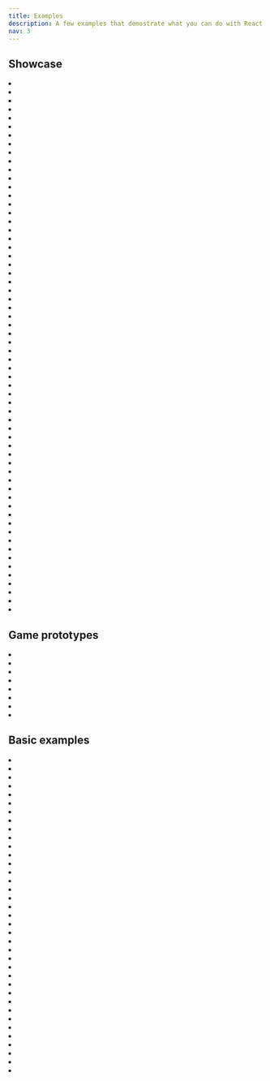 ```yaml
---
title: Examples
description: A few examples that demostrate what you can do with React Three Fiber
nav: 3
---
```


## Showcase

<Grid cols={1}>
  <li>
    <Sandbox id="l900i" />
  </li>
</Grid>
<Grid cols={2}>
  <li>
    <Sandbox id="kheke" />
  </li>
  <li>
    <Sandbox id="qyz5r" />
  </li>
  <li>
    <Sandbox id="2ij9u" />
  </li>
  <li>
    <Sandbox id="l4klb" />
  </li>
</Grid>
<Grid cols={4}>
  <li>
    <Sandbox id="kv7tv" />
  </li>
  <li>
    <Sandbox id="4m0d0" />
  </li>
  <li>
    <Sandbox id="ls503" />
  </li>
  <li>
    <Sandbox id="n60qg" />
  </li>
  <li>
    <Sandbox id="gsm1y" />
  </li>
  <li>
    <Sandbox id="x8gvs" />
  </li>
  <li>
    <Sandbox id="yjhzv" />
  </li>
  <li>
    <Sandbox id="4jr4p" />
  </li>
  <li>
    <Sandbox id="kud9p" />
  </li>
  <li>
    <Sandbox id="zgsyn" />
  </li>
  <li>
    <Sandbox id="i6t0j" />
  </li>
  <li>
    <Sandbox id="h8o2d" />
  </li>
  <li>
    <Sandbox id="ni6v4" />
  </li>
  <li>
    <Sandbox id="wu51m" />
  </li>
  <li>
    <Sandbox id="zxpv7" />
  </li>
  <li>
    <Sandbox id="9keg6" />
  </li>
  <li>
    <Sandbox id="pz0q6" />
  </li>
  <li>
    <Sandbox id="9b56t" />
  </li>
  <li>
    <Sandbox id="tu24h" />
  </li>
  <li>
    <Sandbox id="qxjoj" />
  </li>
  <li>
    <Sandbox id="qf8d0" />
  </li>
  <li>
    <Sandbox id="jz9l97qn89" />
  </li>
  <li>
    <Sandbox id="prb9t" />
  </li>
  <li>
    <Sandbox id="pecl6" />
  </li>
  <li>
    <Sandbox id="sbf2i" />
  </li>
  <li>
    <Sandbox id="dvokj" />
  </li>
  <li>
    <Sandbox id="bfplr" />
  </li>
  <li>
    <Sandbox id="c671i" />
  </li>
  <li>
    <Sandbox id="nsb7f" />
  </li>
  <li>
    <Sandbox id="wsg13" />
  </li>
  <li>
    <Sandbox id="32zuv" />
  </li>
  <li>
    <Sandbox id="t4l0f" />
  </li>
  <li>
    <Sandbox id="wdzv4" />
  </li>
  <li>
    <Sandbox id="6hi1y" />
  </li>
  <li>
    <Sandbox id="9p4j7" />
  </li>
  <li>
    <Sandbox id="1sccp" />
  </li>
  <li>
    <Sandbox id="q23sw" />
  </li>
  <li>
    <Sandbox id="gpioq" />
  </li>
  <li>
    <Sandbox id="f5sgi" />
  </li>
  <li>
    <Sandbox id="3rjsl" />
  </li>
  <li>
    <Sandbox id="4j2q2" />
  </li>
  <li>
    <Sandbox id="mvkqs" />
  </li>
  <li>
    <Sandbox id="dh2jc" />
  </li>
  <li>
    <Sandbox id="gkfhr" />
  </li>
  <li>
    <Sandbox id="0buje" />
  </li>
  <li>
    <Sandbox id="9eeo2" />
  </li>
  <li>
    <Sandbox id="5oufp" />
  </li>
  <li>
    <Sandbox id="0n9it" />
  </li>
  <li>
    <Sandbox id="f1ixt" />
  </li>
  <li>
    <Sandbox id="7psew" />
  </li>
  <li>
    <Sandbox id="vl221" />
  </li>
  <li>
    <Sandbox id="oep9o" />
  </li>
  <li>
    <Sandbox id="w633u" />
  </li>
  <li>
    <Sandbox id="kmb9i" />
  </li>
  <li>
    <Sandbox id="tx1pq" />
  </li>
  <li>
    <Sandbox id="ddk57" />
  </li>
  <li>
    <Sandbox id="jflps" />
  </li>
</Grid>

## Game prototypes

<Grid>
  <li>
    <Sandbox id="lo6kp" occlude />
  </li>
  <li>
    <Sandbox id="rmfcq" occlude />
  </li>
  <li>
    <Sandbox id="i2160" occlude />
  </li>
  <li>
    <Sandbox id="vkgi6" occlude />
  </li>
  <li>
    <Sandbox id="2yqpv" occlude />
  </li>
  <li>
    <Sandbox id="0mgum" occlude />
  </li>
  <li>
    <Sandbox id="66cd7" occlude />
  </li>
  <li>
    <Sandbox id="ebr0x" occlude />
  </li>
</Grid>

## Basic examples

<Grid>
  <li>
    <Sandbox id="rrppl0y8l4" occlude />
  </li>
  <li>
    <Sandbox id="btsbj" occlude />
  </li>
  <li>
    <Sandbox id="rz2g0" occlude />
  </li>
  <li>
    <Sandbox id="8fo01" occlude />
  </li>
  <li>
    <Sandbox id="7duy8" occlude />
  </li>
  <li>
    <Sandbox id="k8phr" occlude />
  </li>
  <li>
    <Sandbox id="dix1y" occlude />
  </li>
  <li>
    <Sandbox id="zcuqh" occlude />
  </li>
  <li>
    <Sandbox id="7ucso" occlude />
  </li>
  <li>
    <Sandbox id="py4db" occlude />
  </li>
  <li>
    <Sandbox id="hf1cs" occlude />
  </li>
  <li>
    <Sandbox id="39hg8" occlude />
  </li>
  <li>
    <Sandbox id="wbrfs" occlude />
  </li>
  <li>
    <Sandbox id="itfgk" occlude />
  </li>
  <li>
    <Sandbox id="iup24" occlude />
  </li>
  <li>
    <Sandbox id="zu2wo" occlude />
  </li>
  <li>
    <Sandbox id="1g4qq" occlude />
  </li>
  <li>
    <Sandbox id="z8e6m" occlude />
  </li>
  <li>
    <Sandbox id="h545c" occlude />
  </li>
  <li>
    <Sandbox id="0k27n" occlude />
  </li>
  <li>
    <Sandbox id="d36mw" occlude />
  </li>
  <li>
    <Sandbox id="h873k" occlude />
  </li>
  <li>
    <Sandbox id="08s1u" occlude />
  </li>
  <li>
    <Sandbox id="wvgxp" occlude />
  </li>
  <li>
    <Sandbox id="5xho4" occlude />
  </li>
  <li>
    <Sandbox id="mbfzf" occlude />
  </li>
  <li>
    <Sandbox id="mkq8e" occlude />
  </li>
  <li>
    <Sandbox id="12nmp" occlude />
  </li>
  <li>
    <Sandbox id="6oei7" occlude />
  </li>
  <li>
    <Sandbox id="3k4g6" occlude />
  </li>
  <li>
    <Sandbox id="3878x" occlude />
  </li>
  <li>
    <Sandbox id="1b40u" occlude />
  </li>
  <li>
    <Sandbox id="0ycwe" occlude />
  </li>
  <li>
    <Sandbox id="veyr7" occlude />
  </li>
  <li>
    <Sandbox id="enx1u" occlude />
  </li>
  <li>
    <Sandbox id="yup2o" occlude />
  </li>
  <li>
    <Sandbox id="ib0jc" occlude />
  </li>
</Grid>
